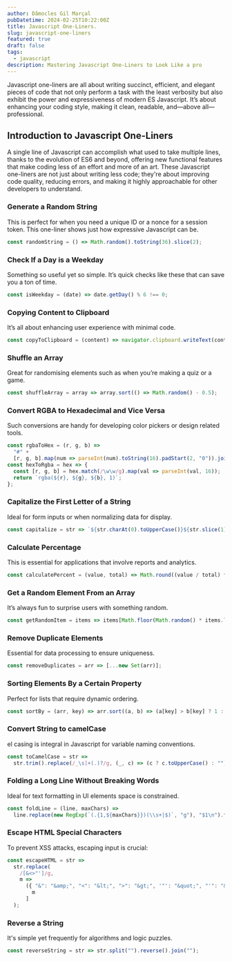 ```yaml
---
author: Dâmocles Gil Marçal
pubDatetime: 2024-02-25T10:22:00Z
title: Javascript One-Liners.
slug: javascript-one-liners
featured: true
draft: false
tags:
  - javascript
description: Mastering Javascript One-Liners to Look Like a pro
---
```


Javascript one-liners are all about writing succinct, efficient, and elegant pieces of code that not only perform a task with the least verbosity but also exhibit the power and expressiveness of modern ES Javascript. It’s about enhancing your coding style, making it clean, readable, and—above all—professional.

## Introduction to Javascript One-Liners

A single line of Javascript can accomplish what used to take multiple lines, thanks to the evolution of ES6 and beyond, offering new functional features that make coding less of an effort and more of an art. These Javascript one-liners are not just about writing less code; they're about improving code quality, reducing errors, and making it highly approachable for other developers to understand.

### Generate a Random String

This is perfect for when you need a unique ID or a nonce for a session token. This one-liner shows just how expressive Javascript can be.

```Javascript
const randomString = () => Math.random().toString(36).slice(2);
```

### Check If a Day is a Weekday

Something so useful yet so simple. It’s quick checks like these that can save you a ton of time.

```Javascript
const isWeekday = (date) => date.getDay() % 6 !== 0;
```

### Copying Content to Clipboard

It’s all about enhancing user experience with minimal code.

```Javascript
const copyToClipboard = (content) => navigator.clipboard.writeText(content);
```

### Shuffle an Array

Great for randomising elements such as when you’re making a quiz or a game.

```Javascript
const shuffleArray = array => array.sort(() => Math.random() - 0.5);
```

### Convert RGBA to Hexadecimal and Vice Versa

Such conversions are handy for developing color pickers or design related tools.

```javascript
const rgbaToHex = (r, g, b) =>
  "#" +
  [r, g, b].map(num => parseInt(num).toString(16).padStart(2, "0")).join("");
const hexToRgba = hex => {
  const [r, g, b] = hex.match(/\w\w/g).map(val => parseInt(val, 16));
  return `rgba(${r}, ${g}, ${b}, 1)`;
};
```

### Capitalize the First Letter of a String

Ideal for form inputs or when normalizing data for display.

```javascript
const capitalize = str => `${str.charAt(0).toUpperCase()}${str.slice(1)}`;
```

### Calculate Percentage

This is essential for applications that involve reports and analytics.

```javascript
const calculatePercent = (value, total) => Math.round((value / total) * 100);
```

### Get a Random Element From an Array

It’s always fun to surprise users with something random.

```javascript
const getRandomItem = items => items[Math.floor(Math.random() * items.length)];
```

### Remove Duplicate Elements

Essential for data processing to ensure uniqueness.

```javascript
const removeDuplicates = arr => [...new Set(arr)];
```

### Sorting Elements By a Certain Property

Perfect for lists that require dynamic ordering.

```javascript
const sortBy = (arr, key) => arr.sort((a, b) => (a[key] > b[key] ? 1 : -1));
```

### Convert String to camelCase

el casing is integral in Javascript for variable naming conventions.

```javascript
const toCamelCase = str =>
  str.trim().replace(/_\s]+(.)?/g, (_, c) => (c ? c.toUpperCase() : ""));
```

### Folding a Long Line Without Breaking Words

Ideal for text formatting in UI elements space is constrained.

```javascript
const foldLine = (line, maxChars) =>
  line.replace(new RegExp(`(.{1,${maxChars}})(\\s+|$)`, "g"), "$1\n").trim();
```

### Escape HTML Special Characters

To prevent XSS attacks, escaping input is crucial:

```javascript
const escapeHTML = str =>
  str.replace(
    /[&<>"']/g,
    m =>
      ({ "&": "&amp;", "<": "&lt;", ">": "&gt;", '"': "&quot;", "'": "&#39;" })[
        m
      ]
  );
```

### Reverse a String

It's simple yet frequently for algorithms and logic puzzles.

```javascript
const reverseString = str => str.split("").reverse().join("");
```
